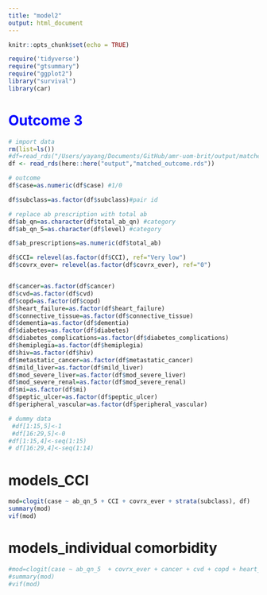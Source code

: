 ```yaml
---
title: "model2"
output: html_document
---
```


```r
knitr::opts_chunk$set(echo = TRUE)
```


```r
require('tidyverse')
require("gtsummary")
require("ggplot2")
library("survival")
library(car)
```


# <font color=blue>**Outcome 3**</font>
```r
# import data
rm(list=ls())
#df=read_rds("/Users/yayang/Documents/GitHub/amr-uom-brit/output/matched_outcome.rds")
df <- read_rds(here::here("output","matched_outcome.rds"))

```

```r

# outcome
df$case=as.numeric(df$case) #1/0

df$subclass=as.factor(df$subclass)#pair id

# replace ab prescription with total ab
df$ab_qn=as.character(df$total_ab_qn) #category
df$ab_qn_5=as.character(df$level) #category

df$ab_prescriptions=as.numeric(df$total_ab)

df$CCI= relevel(as.factor(df$CCI), ref="Very low")
df$covrx_ever= relevel(as.factor(df$covrx_ever), ref="0")


df$cancer=as.factor(df$cancer)
df$cvd=as.factor(df$cvd)
df$copd=as.factor(df$copd)
df$heart_failure=as.factor(df$heart_failure)
df$connective_tissue=as.factor(df$connective_tissue)
df$dementia=as.factor(df$dementia)
df$diabetes=as.factor(df$diabetes)
df$diabetes_complications=as.factor(df$diabetes_complications)
df$hemiplegia=as.factor(df$hemiplegia)
df$hiv=as.factor(df$hiv)
df$metastatic_cancer=as.factor(df$metastatic_cancer)
df$mild_liver=as.factor(df$mild_liver)
df$mod_severe_liver=as.factor(df$mod_severe_liver)
df$mod_severe_renal=as.factor(df$mod_severe_renal)
df$mi=as.factor(df$mi)
df$peptic_ulcer=as.factor(df$peptic_ulcer)
df$peripheral_vascular=as.factor(df$peripheral_vascular)
```

```r
# dummy data
 #df[1:15,5]<-1
 #df[16:29,5]<-0
#df[1:15,4]<-seq(1:15)
# df[16:29,4]<-seq(1:14)
```


# models_CCI
```r
 
mod=clogit(case ~ ab_qn_5 + CCI + covrx_ever + strata(subclass), df)
summary(mod)
vif(mod)
```


# models_individual comorbidity
```r
 
#mod=clogit(case ~ ab_qn_5  + covrx_ever + cancer + cvd + copd + heart_failure + connective_tissue + dementia + diabetes + diabetes_complications + hemiplegia + hiv + metastatic_cancer + mild_liver + mod_severe_liver + mod_severe_renal + mi + peptic_ulcer + peripheral_vascular + strata(subclass), df)
#summary(mod)
#vif(mod)

```

